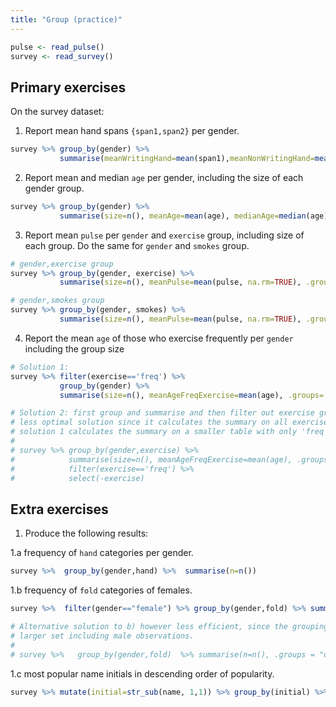 ```yaml
---
title: "Group (practice)"
---
```


```r
pulse <- read_pulse() 
survey <- read_survey()
```

## Primary exercises

On the survey dataset: 

1. Report mean hand spans `{span1,span2}` per gender.

```r
survey %>% group_by(gender) %>% 
           summarise(meanWritingHand=mean(span1),meanNonWritingHand=mean(span2), .groups='drop')
```

2. Report mean and median `age` per gender, including the size of each gender group.

```r
survey %>% group_by(gender) %>% 
           summarise(size=n(), meanAge=mean(age), medianAge=median(age), .groups='drop')

```

3. Report mean `pulse` per `gender` and `exercise` group, including size of each group. Do the same for `gender` and `smokes` group.

```r
# gender,exercise group
survey %>% group_by(gender, exercise) %>% 
           summarise(size=n(), meanPulse=mean(pulse, na.rm=TRUE), .groups='drop')

# gender,smokes group
survey %>% group_by(gender, smokes) %>% 
           summarise(size=n(), meanPulse=mean(pulse, na.rm=TRUE), .groups='drop')

```

4. Report the mean `age` of those who exercise frequently per `gender` including the group size 

```r
# Solution 1:
survey %>% filter(exercise=='freq') %>% 
           group_by(gender) %>% 
           summarise(size=n(), meanAgeFreqExercise=mean(age), .groups='drop')

# Solution 2: first group and summarise and then filter out exercise group 'freq'. This is a 
# less optimal solution since it calculates the summary on all exercise groups, whereas the 
# solution 1 calculates the summary on a smaller table with only 'freq' exercise group.
# 
# survey %>% group_by(gender,exercise) %>%
#            summarise(size=n(), meanAgeFreqExercise=mean(age), .groups='drop') %>%
#            filter(exercise=='freq') %>%
#            select(-exercise)

```


## Extra exercises

1. Produce the following results:

1.a frequency of `hand` categories per gender.

```r
survey %>%  group_by(gender,hand) %>%  summarise(n=n())
```

1.b frequency of `fold` categories of females.

```r
survey %>%  filter(gender=="female") %>% group_by(gender,fold) %>% summarise(n=n(), .groups = "drop")

# Alternative solution to b) however less efficient, since the grouping is now done on a 
# larger set including male observations. 
# 
# survey %>%   group_by(gender,fold)  %>% summarise(n=n(), .groups = "drop") %>% filter(gender=="female")
```

1.c most popular name initials in descending order of popularity.  

```r
survey %>% mutate(initial=str_sub(name, 1,1)) %>% group_by(initial) %>% summarise(n=n()) %>% arrange(desc(n))
```

